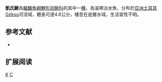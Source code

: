 {{Speciesbox 
| taxon = Cobitis kellei
| status = NE
| status_system = IUCN3.1
| authority =  [[Erk'akan|Erk'akan]], [[Atalay-Ekmekçi|Atalay-Ekmekçi]] & [[Nalbant|Nalbant]], 1998
| synonyms = 
}}
'''凱氏鰍'''為[[輻鰭魚綱|輻鰭魚綱]][[鯉形目|鯉形目]][[鰍科|鰍科]]的其中一[[種|種]]，為溫帶淡水魚，分布於[[亞洲|亞洲]][[土耳其|土耳其]]Göksu河流域，體長可達4.6公分，棲息在底層水域，生活習性不明。

== 参考文献 ==
{{refbegin}}
*{{FishBase_species|genus=Cobitis|species=kellei|year=2014|month=2}}
{{refend}}

== 扩展阅读 ==
{{refbegin}}
{{wikispecies-inline|Cobitis kellei|凱氏鰍}}
{{refend}}
{{Taxonbar|from=Q5636223}}

[[Category:花鳅属|K]]
[[Category:1998年描述的魚類|C]]
